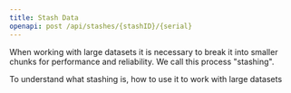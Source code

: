 ```yaml
---
title: Stash Data
openapi: post /api/stashes/{stashID}/{serial}
---
```


When working with large datasets it is necessary to break it into smaller chunks for performance and reliability. We call this process "stashing".

<Card title="Introduction to Stashing" icon="link" href="/api-reference/v2/stashing/introduction">
  To understand what stashing is, how to use it to work with large datasets
</Card>